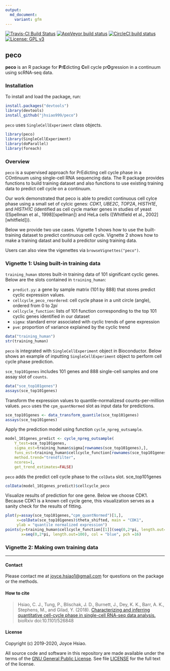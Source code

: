 ```yaml
---
output:
  md_document:
    variant: gfm
---
```


[![Travis-CI Build Status](https://travis-ci.com/jhsiao999/peco.svg?branch=master)](https://travis-ci.com/jhsiao999/peco)
[![AppVeyor build status](https://ci.appveyor.com/api/projects/status/github/jhsiao999/peco?branch=master&svg=true)](https://ci.appveyor.com/project/jhsiao999/peco)
[![CircleCI build status](https://circleci.com/gh/jhsiao999/peco.svg?style=svg)](https://circleci.com/gh/jhsiao999/peco)
[![License: GPL v3](https://img.shields.io/badge/License-GPL%20v3-blue.svg)](http://www.gnu.org/licenses/gpl-3.0)


## peco

**peco** is an R package for **P**r**E**dicting **C**ell cycle pr**O**gression in a
continuum using scRNA-seq data.


### Installation 

To install and load the package, run:

```R
install.packages("devtools")
library(devtools)
install_github("jhsiao999/peco")
```

`peco` uses `SingleCellExperiment` class objects.

```r
library(peco)
library(SingleCellExperiment)
library(doParallel)
library(foreach)
```

### Overview

`peco` is a supervised approach for PrEdicting cell cycle phase in a
COntinuum using single-cell RNA sequencing data. The R package provides functions to build training dataset and also functions to use existing training data to predict cell cycle on a continuum.

Our work demonstrated that peco is able to predict continuous cell cylce phase using a small set of cylcic genes:  _CDK1_, _UBE2C_, _TOP2A_, _HISTH1E_, and _HISTH1C_ (identified as cell cycle marker genes in studies of yeast ([Spellman et al., 1998][spellman]) and HeLa cells ([Whitfield et al., 2002][whitfield])).

Below we provide two use cases. Vignette 1 shows how to use the built-training dataset to predict continuous cell cycle. Vignette 2 shows how to make a training datast and build a predictor using training data. 

Users can also view the vigenettes via `browseVignettes("peco")`.


### Vignette 1: Using built-in training data

`training_human` stores built-in training data of 101 significant cyclic genes. Below are the slots contained in `training_human`:

- `predict.yy`: a gene by sample matrix (101 by 888) that stores predict cyclic expression values. 
- `cellcycle_peco_reordered`: cell cycle phase in a unit circle (angle), ordered from 0 to 2$pi$
- `cellcycle_function`: lists of 101 function corresponding to the top 101 cyclic genes identified in our dataset
- `sigma`: standard error associated with cyclic trends of gene expression
- `pve`: proportion of variance explained by the cyclic trend


```r
data("training_human")
str(training_human)
```

`peco` is integrated with `SingleCellExperiment` object in Bioconductor. Below shows an example of inputting `SingleCellExperiment` object to perform cell cycle phase prediction. 

`sce_top101genes` includes 101 genes and 888 single-cell samples and one assay slot of `counts`.

```r
data("sce_top101genes")
assays(sce_top101genes)
```

Transform the expression values to quantile-normalizesd counts-per-million values. `peco` uses the `cpm_quantNormed` slot as input data for predictions.

```r
sce_top101genes <- data_transform_quantile(sce_top101genes)
assays(sce_top101genes)
```

Apply the prediction model using function `cycle_npreg_outsample`.

```r
model_101genes_predict <- cycle_npreg_outsample(
    Y_test=sce_top101genes,
    sigma_est=training_human$sigma[rownames(sce_top101genes),],
    funs_est=training_human$cellcycle_function[rownames(sce_top101genes)],
    method.trend="trendfilter",
    ncores=1,
    get_trend_estimates=FALSE)
```

`peco` adds the predict cell cycle phase to the `colData` slot. sce_top101genes

```r
colData(model_101genes_predict)$cellcycle_peco
```

Visualize results of prediction for one gene. Below we choose CDK1. Because
CDK1 is a known cell cycle gene, this visualization serves as a sanity
check for the results of fitting. 

```r
plot(y=assay(sce_top101genes,"cpm_quantNormed")[1,],
     x=colData(sce_top101genes)$theta_shifted, main = "CDK1",
     ylab = "quantile normalized expression")
points(y=training_human$cellcycle_function[[1]](seq(0,2*pi, length.out=100)),
       x=seq(0,2*pi, length.out=100), col = "blue", pch =16)
```



### Vignette 2: Making own training data



---

#### Contact

Please contact me at [joyce.hsiao1@gmail.com](joyce.hsiao1@gmail.com)
for questions on the package or the methods.


#### How to cite

> Hsiao, C. J., Tung, P., Blischak, J. D., Burnett, J., Dey, K. K.,
> Barr, A. K., Stephens, M., and Gilad, Y. (2018). [Characterizing and
> inferring quantitative cell-cycle phase in single-cell RNA-seq data
> analysis.](https://doi.org/10.1101/526848) bioRxiv doi:10.1101/526848

#### License

Copyright (c) 2019-2020, Joyce Hsiao.

All source code and software in this repository are made available
under the terms of the [GNU General Public
License](https://www.gnu.org/licenses/gpl-3.0.en.html). See
file [LICENSE](LICENSE) for the full text of the license.

